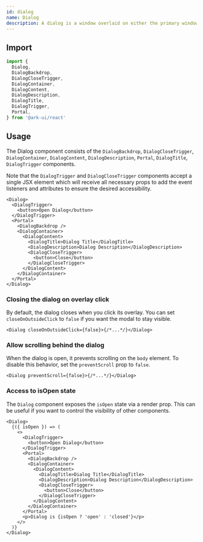 ```yaml
---
id: dialog
name: Dialog
description: A dialog is a window overlaid on either the primary window or another dialog window. Content behind a modal dialog is inert, meaning that users cannot interact with it.
---
```


## Import

```ts
import {
  Dialog,
  DialogBackdrop,
  DialogCloseTrigger,
  DialogContainer,
  DialogContent,
  DialogDescription,
  DialogTitle,
  DialogTrigger,
  Portal,
} from '@ark-ui/react'
```

## Usage

The Dialog component consists of the `DialogBackdrop`, `DialogCloseTrigger`, `DialogContainer`,
`DialogContent`, `DialogDescription`, `Portal`, `DialogTitle`, `DialogTrigger` components.

Note that the `DialogTrigger` and `DialogCloseTrigger` components accept a single JSX element which
will receive all necessary props to add the event listeners and attributes to ensure the desired
accessibility.

```tsx
<Dialog>
  <DialogTrigger>
    <button>Open Dialog</button>
  </DialogTrigger>
  <Portal>
    <DialogBackdrop />
    <DialogContainer>
      <DialogContent>
        <DialogTitle>Dialog Title</DialogTitle>
        <DialogDescription>Dialog Description</DialogDescription>
        <DialogCloseTrigger>
          <button>Close</button>
        </DialogCloseTrigger>
      </DialogContent>
    </DialogContainer>
  </Portal>
</Dialog>
```

### Closing the dialog on overlay click

By default, the dialog closes when you click its overlay. You can set `closeOnOutsideClick` to
`false` if you want the modal to stay visible.

```tsx
<Dialog closeOnOutsideClick={false}>{/*...*/}</Dialog>
```

### Allow scrolling behind the dialog

When the dialog is open, it prevents scrolling on the `body` element. To disable this behavior, set
the `preventScroll` prop to `false`.

```tsx
<Dialog preventScroll={false}>{/*...*/}</Dialog>
```

### Access to isOpen state

The `Dialog` component exposes the `isOpen` state via a render prop. This can be useful if you want
to control the visibility of other components.

```tsx
<Dialog>
  {({ isOpen }) => (
    <>
      <DialogTrigger>
        <button>Open Dialog</button>
      </DialogTrigger>
      <Portal>
        <DialogBackdrop />
        <DialogContainer>
          <DialogContent>
            <DialogTitle>Dialog Title</DialogTitle>
            <DialogDescription>Dialog Description</DialogDescription>
            <DialogCloseTrigger>
              <button>Close</button>
            </DialogCloseTrigger>
          </DialogContent>
        </DialogContainer>
      </Portal>
      <p>Dialog is {isOpen ? 'open' : 'closed'}</p>
    </>
  )}
</Dialog>
```
